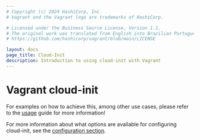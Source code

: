 ```yaml
---
# Copyright (c) 2024 HashiCorp, Inc.
# Vagrant and the Vagrant logo are trademarks of HashiCorp.

# Licensed under the Business Source License, Version 1.1.
# The original work was translated from English into Brazilian Portuguese.
# https://github.com/hashicorp/vagrant/blob/main/LICENSE

layout: docs
page_title: Cloud-Init
description: Introduction to using cloud-init with Vagrant
---
```


# Vagrant cloud-init

For examples on how to achieve this, among other use cases, please refer to the [usage](/vagrant/docs/cloud-init/usage)
guide for more information!

For more information about what options are available for configuring cloud-init, see the
[configuration section](/vagrant/docs/cloud-init/configuration).
